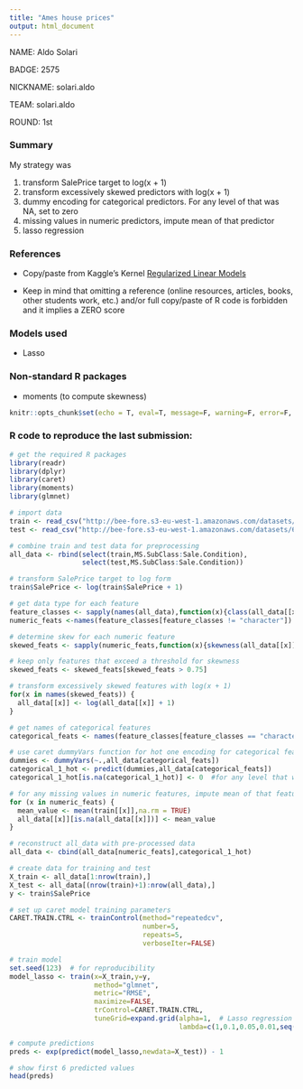 ---
title: "Ames house prices"
output: html_document
---

NAME: Aldo Solari 

BADGE: 2575

NICKNAME: solari.aldo 

TEAM: solari.aldo 

ROUND: 1st

### Summary

My strategy was

1. transform SalePrice target to log(x + 1) 
2. transform excessively skewed predictors with log(x + 1)
3. dummy encoding for categorical predictors. For any level of that was NA, set to zero
4. missing values in numeric predictors, impute mean of that predictor
5. lasso regression

### References

* Copy/paste from Kaggle's Kernel [Regularized Linear Models](https://www.kaggle.com/jimthompson/regularized-linear-models-in-r)

* Keep in mind that omitting a reference (online resources, articles, books, other students work, etc.) and/or full copy/paste of R code is forbidden and it implies a ZERO score

### Models used

* Lasso

### Non-standard R packages

* moments (to compute skewness)

```{r startup, include = FALSE, message = FALSE, warning = FALSE}
knitr::opts_chunk$set(echo = T, eval=T, message=F, warning=F, error=F, comment=NA, cache=F, R.options=list(width=220))
```


### R code to reproduce the last submission:

```{r}
# get the required R packages
library(readr)
library(dplyr)
library(caret)
library(moments)
library(glmnet)

# import data
train <- read_csv("http://bee-fore.s3-eu-west-1.amazonaws.com/datasets/60.csv")
test <- read_csv("http://bee-fore.s3-eu-west-1.amazonaws.com/datasets/61.csv")

# combine train and test data for preprocessing
all_data <- rbind(select(train,MS.SubClass:Sale.Condition),
                  select(test,MS.SubClass:Sale.Condition))

# transform SalePrice target to log form
train$SalePrice <- log(train$SalePrice + 1)

# get data type for each feature
feature_classes <- sapply(names(all_data),function(x){class(all_data[[x]])})
numeric_feats <-names(feature_classes[feature_classes != "character"])

# determine skew for each numeric feature
skewed_feats <- sapply(numeric_feats,function(x){skewness(all_data[[x]],na.rm=TRUE)})

# keep only features that exceed a threshold for skewness
skewed_feats <- skewed_feats[skewed_feats > 0.75]

# transform excessively skewed features with log(x + 1)
for(x in names(skewed_feats)) {
  all_data[[x]] <- log(all_data[[x]] + 1)
}

# get names of categorical features
categorical_feats <- names(feature_classes[feature_classes == "character"])

# use caret dummyVars function for hot one encoding for categorical features
dummies <- dummyVars(~.,all_data[categorical_feats])
categorical_1_hot <- predict(dummies,all_data[categorical_feats])
categorical_1_hot[is.na(categorical_1_hot)] <- 0  #for any level that was NA, set to zero

# for any missing values in numeric features, impute mean of that feature
for (x in numeric_feats) {
  mean_value <- mean(train[[x]],na.rm = TRUE)
  all_data[[x]][is.na(all_data[[x]])] <- mean_value
}

# reconstruct all_data with pre-processed data
all_data <- cbind(all_data[numeric_feats],categorical_1_hot)

# create data for training and test
X_train <- all_data[1:nrow(train),]
X_test <- all_data[(nrow(train)+1):nrow(all_data),]
y <- train$SalePrice

# set up caret model training parameters
CARET.TRAIN.CTRL <- trainControl(method="repeatedcv",
                                 number=5,
                                 repeats=5,
                                 verboseIter=FALSE)

# train model
set.seed(123)  # for reproducibility
model_lasso <- train(x=X_train,y=y,
                     method="glmnet",
                     metric="RMSE",
                     maximize=FALSE,
                     trControl=CARET.TRAIN.CTRL,
                     tuneGrid=expand.grid(alpha=1,  # Lasso regression
                                          lambda=c(1,0.1,0.05,0.01,seq(0.009,0.001,-0.001),0.00075,0.0005,0.0001)))

# compute predictions
preds <- exp(predict(model_lasso,newdata=X_test)) - 1

# show first 6 predicted values
head(preds)
```



